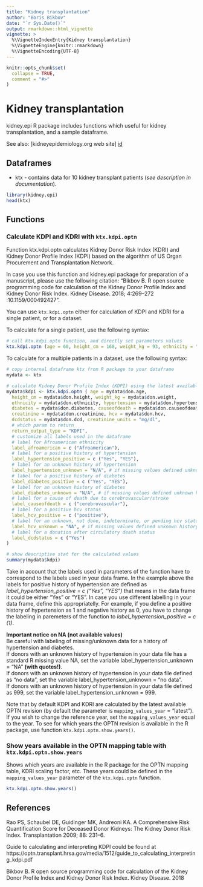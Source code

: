 ```yaml
---
title: "Kidney transplantation"
author: "Boris Bikbov"
date: "`r Sys.Date()`"
output: rmarkdown::html_vignette
vignette: >
  %\VignetteIndexEntry{Kidney transplantation}
  %\VignetteEngine{knitr::rmarkdown}
  %\VignetteEncoding{UTF-8}
---
```


```r
knitr::opts_chunk$set(
  collapse = TRUE,
  comment = "#>"
)
```

# Kidney transplantation

kidney.epi R package includes functions which useful for kidney transplantation, and a sample dataframe.

See also: [kidneyepidemiology.org web site] [id]

## Dataframes

* ktx - contains data for 10 kidney transplant patients (*see description in documentation*).

```r
library(kidney.epi)
head(ktx)
```

## Functions

### Calculate KDPI and KDRI with `ktx.kdpi.optn`

Function ktx.kdpi.optn calculates Kidney Donor Risk Index (KDRI) and Kidney Donor Profile Index (KDPI) based on the algorithm of US Organ Procurement and Transplantation Network.

In case you use this function and kidney.epi package for preparation of a manuscript, please use the following citation: "Bikbov B. R open source programming code for calculation of the Kidney Donor Profile Index and Kidney Donor Risk Index. Kidney Disease. 2018; 4:269–272 \doi:10.1159/000492427".

You can use `ktx.kdpi.optn` either for calculation of KDPI and KDRI for a single patient, or for a dataset.

To calculate for a single patient, use the following syntax:
```r
# call ktx.kdpi.optn function, and directly set parameters values
ktx.kdpi.optn (age = 60, height_cm = 168, weight_kg = 93, ethnicity = "White", hypertension = "yes", diabetes = "no", causeofdeath = "roadinjury", creatinine = 1.4, hcv = "negative", dcdstatus = "no", creatinine_units = "mg/dl", return_output_type = "KDRI_Rao")
```

To calculate for a multiple patients in a dataset, use the following syntax:
```r
# copy internal dataframe ktx from R package to your dataframe
mydata <- ktx

# calculate Kidney Donor Profile Index (KDPI) using the latest available OPTN mapping values
mydata$kdpi <- ktx.kdpi.optn ( age = mydata$don.age,
  height_cm = mydata$don.height, weight_kg = mydata$don.weight,
  ethnicity = mydata$don.ethnicity, hypertension = mydata$don.hypertension,
  diabetes = mydata$don.diabetes, causeofdeath = mydata$don.causeofdeath,
  creatinine = mydata$don.creatinine, hcv = mydata$don.hcv,
  dcdstatus = mydata$don.dcd, creatinine_units = "mg/dl",
  # which param to return
  return_output_type = "KDPI",
  # customize all labels used in the dataframe
  # label for Afroamerican ethnicity 
  label_afroamerican = c ("Afroamerican"),
  # label for a positive history of hypertension
  label_hypertension_positive = c ("Yes", "YES"),
  # label for an unknown history of hypertension
  label_hypertension_unknown = "N/A", # if missing values defined unknown history then use "NA" (with quotes!)
  # label for a positive history of diabetes
  label_diabetes_positive = c ("Yes", "YES"),
  # label for an unknown history of diabetes
  label_diabetes_unknown = "N/A", # if missing values defined unknown history then use "NA" (with quotes!)
  # label for a cause of death due to cerebrovascular/stroke
  label_causeofdeath = c ("cerebrovascular"),
  # label for a positive hcv status
  label_hcv_positive = c ("positive"),
  # label for an unknown, not done, indeterminate, or pending hcv status
  label_hcv_unknown = "NA", # if missing values defined unknown history then use "NA" (with quotes!)
  # label for a donation after circulatory death status
  label_dcdstatus = c ("Yes")
) 

# show descriptive stat for the calculated values
summary(mydata$kdpi)
```

Take in account that the labels used in parameters of the function have to correspond to the labels used in your data frame. In the example above the labels for positive history of hypertension are defined as *label_hypertension_positive = c ("Yes", "YES")* that means in the data frame it could be either "Yes" or "YES". In case you use different labelling in your data frame, define this appropriatelly. For example, if you define a positive history of hypertension as 1 and negative history as 0, you have to change the labeling in paremeters of the function to *label_hypertension_positive = c (1)*.


**Important notice on NA (not available values)**  
Be careful with labeling of missing/unknown data for a history of hypertension and diabetes.  
If donors with an unknown history of hypertension in your data file has a standard R missing value NA, set the variable label_hypertension_unknown = "NA" **(with quotes!)**.  
If donors with an unknown history of hypertension in your data file defined as "no data", set the variable label_hypertension_unknown = "no data".  
If donors with an unknown history of hypertension in your data file defined as 999, set the variable label_hypertension_unknown = 999.


Note that by default KDPI and KDRI are calculated by the latest available OPTN revision (by default the parameter is `mapping_values_year` = "latest"). If you wish to change the reference year, set the `mapping_values_year` equal to the year. To see for which years the OPTN revision is available in the R package, use function `ktx.kdpi.optn.show.years()`.


### Show years available in the OPTN mapping table with `ktx.kdpi.optn.show.years`

Shows which years are available in the R package for the OPTN mapping table, KDRI scaling factor, etc. These years could be defined in the `mapping_values_year` parameter of the `ktx.kdpi.optn` function.

```r
ktx.kdpi.optn.show.years()
```

## References

Rao PS, Schaubel DE, Guidinger MK, Andreoni KA. A Comprehensive Risk Quantification Score for Deceased Donor Kidneys: The Kidney Donor Risk Index. Transplantation 2009; 88: 231–6.

Guide to calculating and interpreting KDPI could be found at https://optn.transplant.hrsa.gov/media/1512/guide_to_calculating_interpreting_kdpi.pdf

Bikbov B. R open source programming code for calculation of the Kidney Donor Profile Index and Kidney Donor Risk Index. Kidney Disease. 2018



[id]: http://www.kidneyepidemiology.org/r "Title"
